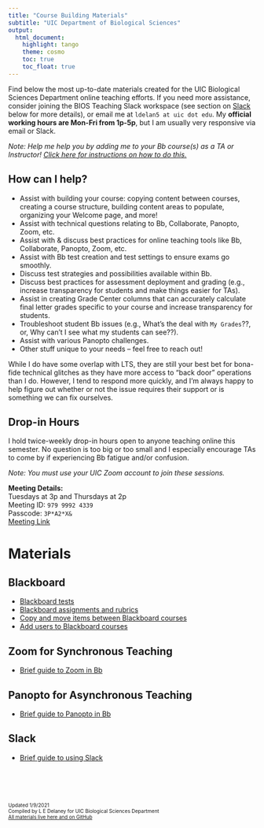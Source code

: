 ```yaml
---
title: "Course Building Materials"
subtitle: "UIC Department of Biological Sciences"
output:
  html_document:
    highlight: tango
    theme: cosmo
    toc: true
    toc_float: true
---
```


Find below the most up-to-date materials created for the UIC Biological Sciences Department online teaching efforts. If you need more assistance, consider joining the BIOS Teaching Slack workspace (see section on [Slack](http://ledelaney.org/cb-materials/index.html#slack) below for more details), or email me at `ldelan5 at uic dot edu`. My **official working hours are Mon-Fri from 1p-5p**, but I am usually very responsive via email or Slack. 

_Note: Help me help you by adding me to your Bb course(s) as a TA or Instructor! 
<a href="http://ledelaney.org/cb-materials/blackboard/BIOS-Bb-AddMe.html#Add_an_Individual_to_a_Bb_Course" target="_blank">Click here for instructions on how to do this.</a>_

## How can I help?

+ Assist with building your course: copying content between courses, creating a course structure, building content areas to populate, organizing your Welcome page, and more!
+ Assist with technical questions relating to Bb, Collaborate, Panopto, Zoom, etc.
+ Assist with \& discuss best practices for online teaching tools like Bb, Collaborate, Panopto, Zoom, etc.
+ Assist with Bb test creation and test settings to ensure exams go smoothly.
+ Discuss test strategies and possibilities available within Bb.
+ Discuss best practices for assessment deployment and grading (e.g., increase transparency for students and make things easier for TAs).
+ Assist in creating Grade Center columns that can accurately calculate final letter grades specific to your course and increase transparency for students.
+ Troubleshoot student Bb issues (e.g., What's the deal with `My Grades`??, or, Why can't I see what my students can see??).
+ Assist with various Panopto challenges.
+ Other stuff unique to your needs -- feel free to reach out!

While I do have some overlap with LTS, they are still your best bet for bona-fide technical glitches as they have more access to "back door" operations than I do. However, I tend to respond more quickly, and I'm always happy to help figure out whether or not the issue requires their support or is something we can fix ourselves.

## Drop-in Hours

I hold twice-weekly drop-in hours open to anyone teaching online this semester. No question is too big or too small and I especially encourage TAs to come by if experiencing Bb fatigue and/or confusion. 

_Note: You must use your UIC Zoom account to join these sessions._

**Meeting Details:** <br>
Tuesdays at 3p and Thursdays at 2p <br>
Meeting ID: `979 9992 4339` <br>
Passcode: `3P*A2*X&` <br>
[Meeting Link](https://uic.zoom.us/j/97999924339?pwd=dFlBdHRUNDZSdCtyYXJsSzZWM1g0QT09)

# Materials

## Blackboard

+ <a href="http://ledelaney.org/cb-materials/blackboard/BIOS-Bb-Tests.html" target="_blank">Blackboard tests</a>
+ <a href="http://ledelaney.org/cb-materials/blackboard/BIOS-Bb-Assignments.html" target="_blank">Blackboard assignments and rubrics</a>
+ <a href="http://ledelaney.org/cb-materials/blackboard/BIOS-Bb-CopyMoveMaterials.html" target="_blank">Copy and move items between Blackboard courses</a>
+ <a href="http://ledelaney.org/cb-materials/blackboard/BIOS-Bb-AddMe.html" target="_blank">Add users to Blackboard courses</a>

## Zoom for Synchronous Teaching

+ <a href="http://ledelaney.org/cb-materials/zoom/BIOS-Zoom-SynchLecture.html" target="_blank">Brief guide to Zoom in Bb</a>

## Panopto for Asynchronous Teaching

+ <a href="http://ledelaney.org/cb-materials/panopto/BIOS-Panopto-Overview.html" target="_blank">Brief guide to Panopto in Bb</a>

## Slack

+ <a href="http://ledelaney.org/cb-materials/slack/BIOS-Slack-Overview.html" target="_blank">Brief guide to using Slack</a>

<br>
<br>
<br>
<br>
<span style = font-size:10px>Updated 1/9/2021<br>Compiled by L E Delaney for UIC Biological Sciences Department<br><a href="https://github.com/ledelaney/cb-materials" target="_blank">All materials live here and on GitHub</a></span>
